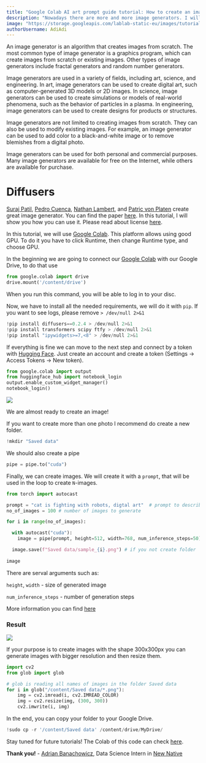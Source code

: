 ```yaml
---
title: "Google Colab AI art prompt guide tutorial: How to create an image generator in a few steps"
description: "Nowadays there are more and more image generators. I will show you how to deploy one of them."
image: "https://storage.googleapis.com/lablab-static-eu/images/tutorials/image-generator/title.jpg"
authorUsername: AdiAdi
---
```


An image generator is an algorithm that creates images from scratch. The most common type of image generator is a graphics program, which can create images from scratch or existing images. Other types of image generators include fractal generators and random number generators.

Image generators are used in a variety of fields, including art, science, and engineering. In art, image generators can be used to create digital art, such as computer-generated 3D models or 2D images. In science, image generators can be used to create simulations or models of real-world phenomena, such as the behavior of particles in a plasma. In engineering, image generators can be used to create designs for products or structures.

Image generators are not limited to creating images from scratch. They can also be used to modify existing images. For example, an image generator can be used to add color to a black-and-white image or to remove blemishes from a digital photo.

Image generators can be used for both personal and commercial purposes. Many image generators are available for free on the Internet, while others are available for purchase.

# Diffusers

[Suraj Patil](https://huggingface.co/valhalla), [Pedro Cuenca](https://huggingface.co/pcuenq), [Nathan Lambert](https://huggingface.co/natolambert), and [Patric von Platen](https://huggingface.co/patrickvonplaten) create great image generator. You can find the paper [here](https://arxiv.org/abs/2112.10752). In this tutorial, I will show you how you can use it. Please read about license [here](https://bigscience.huggingface.co/blog/the-bigscience-rail-license).

In this tutorial, we will use [Google Colab](https://colab.research.google.com). This platform allows using good GPU. To do it you have to click Runtime, then change Runtime type, and choose GPU.

In the beginning we are going to connect our [Google Colab](https://colab.research.google.com) with our Google Drive, to do that use
```python
from google.colab import drive
drive.mount('/content/drive')
```
 When you run this command, you will be able to log in to your disc.

 Now, we have to install all the needed requirements, we will do it with `pip`. If you want to see logs, please remove `> /dev/null 2>&1`

 ```python
!pip install diffusers==0.2.4 > /dev/null 2>&1
!pip install transformers scipy ftfy > /dev/null 2>&1
!pip install "ipywidgets>=7,<8" > /dev/null 2>&1
 ```

If everything is fine we can move to the next step and connect by a token with [Hugging Face](https://huggingface.co/settings/tokens). Just create an account and create a token (Settings -> Access Tokens -> New token). 

```python
from google.colab import output
from huggingface_hub import notebook_login
output.enable_custom_widget_manager()
notebook_login()
```

<Img src="https://storage.googleapis.com/lablab-static-eu/images/tutorials/image-generator/token.JPG" />

We are almost ready to create an image!

If you want to create more than one photo I recommend do create a new folder.

```python
!mkdir "Saved data" 
```

We should also create a pipe
```python
pipe = pipe.to("cuda")
```

Finally, we can create images. We will create it with a `prompt`, that will be used in the loop to create `N`-images.

```python
from torch import autocast

prompt = "cat is fighting with robots, digtal art"  # prompt to describe images to create
no_of_images = 100 # number of images to generate

for i in range(no_of_images):

  with autocast("cuda"):
    image = pipe(prompt, height=512, width=768, num_inference_steps=50)["sample"][0]

  image.save(f"Saved data/sample_{i}.png") # if you not create folder 
  
image
```

There are serval arguments such as:

`height`, `width` - size of generated image

`num_inference_steps` - number of generation steps

More information you can find [here](https://huggingface.co/CompVis/stable-diffusion-v1-4)

### Result

<Img src="https://storage.googleapis.com/lablab-static-eu/images/tutorials/image-generator/koty.png" />


If your purpose is to create images with the shape 300x300px you can generate images with bigger resolution and then resize them.

```python
import cv2
from glob import glob

# glob is reading all names of images in the folder Saved data
for i in glob("/content/Saved data/*.png"):  
    img = cv2.imread(i, cv2.IMREAD_COLOR)
    img = cv2.resize(img, (300, 300))
    cv2.imwrite(i, img)
```

In the end, you can copy your folder to your Google Drive. 
```python
!sudo cp -r '/content/Saved data' /content/drive/MyDrive/
```

Stay tuned for future tutorials!
The Colab of this code can check [here](https://colab.research.google.com/drive/16gjNv67X0V_7qTB_doQJkir4gBi2BJWa?usp=sharing).

**Thank you!** - [Adrian Banachowicz](https://www.linkedin.com/in/adrian-banachowicz/), Data Science Intern in [New Native](https://newnative.ai/)

